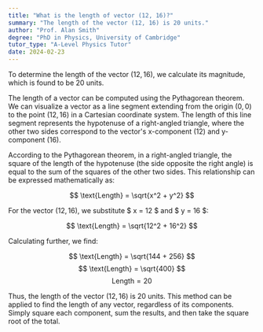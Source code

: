 ```yaml
---
title: "What is the length of vector (12, 16)?"
summary: "The length of the vector (12, 16) is 20 units."
author: "Prof. Alan Smith"
degree: "PhD in Physics, University of Cambridge"
tutor_type: "A-Level Physics Tutor"
date: 2024-02-23
---
```


To determine the length of the vector $(12, 16)$, we calculate its magnitude, which is found to be $20$ units.

The length of a vector can be computed using the Pythagorean theorem. We can visualize a vector as a line segment extending from the origin $(0, 0)$ to the point $(12, 16)$ in a Cartesian coordinate system. The length of this line segment represents the hypotenuse of a right-angled triangle, where the other two sides correspond to the vector's x-component ($12$) and y-component ($16$).

According to the Pythagorean theorem, in a right-angled triangle, the square of the length of the hypotenuse (the side opposite the right angle) is equal to the sum of the squares of the other two sides. This relationship can be expressed mathematically as:

$$
\text{Length} = \sqrt{x^2 + y^2}
$$

For the vector $(12, 16)$, we substitute $ x = 12 $ and $ y = 16 $:

$$
\text{Length} = \sqrt{12^2 + 16^2}
$$

Calculating further, we find:

$$
\text{Length} = \sqrt{144 + 256}
$$
$$
\text{Length} = \sqrt{400}
$$
$$
\text{Length} = 20
$$

Thus, the length of the vector $(12, 16)$ is $20$ units. This method can be applied to find the length of any vector, regardless of its components. Simply square each component, sum the results, and then take the square root of the total.
    